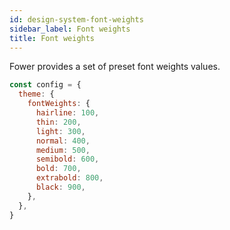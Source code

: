```yaml
---
id: design-system-font-weights
sidebar_label: Font weights
title: Font weights
---
```


Fower provides a set of preset font weights values.

```jsx
const config = {
  theme: {
    fontWeights: {
      hairline: 100,
      thin: 200,
      light: 300,
      normal: 400,
      medium: 500,
      semibold: 600,
      bold: 700,
      extrabold: 800,
      black: 900,
    },
  },
}
```
